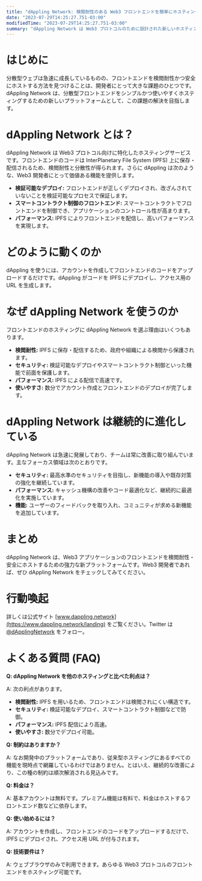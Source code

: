 ```yaml
---
title: "dAppling Network: 検閲耐性のある Web3 フロントエンドを簡単にホスティングする解法"
date: "2023-07-29T14:25:27.751-03:00"
modifiedTime: "2023-07-29T14:25:27.751-03:00"
summary: "dAppling Network は Web3 プロトコルのために設計された新しいホスティングサービス。IPFS 上にフロントエンドを保存・配信することで、検閲耐性と分散性を実現する。検証可能なデプロイ、スマートコントラクト制御フロントエンド、高いパフォーマンスなど、Web3 開発者に有用な機能を備える。"
---
```



# はじめに

分散型ウェブは急速に成長しているものの、フロントエンドを検閲耐性かつ安全にホストする方法を見つけることは、開発者にとって大きな課題のひとつです。dAppling Network は、分散型フロントエンドをシンプルかつ使いやすくホスティングするための新しいプラットフォームとして、この課題の解決を目指します。

# dAppling Network とは？

dAppling Network は Web3 プロトコル向けに特化したホスティングサービスです。フロントエンドのコードは InterPlanetary File System (IPFS) 上に保存・配信されるため、検閲耐性と分散性が得られます。さらに dAppling は次のような、Web3 開発者にとって価値ある機能を提供します。

- **検証可能なデプロイ:** フロントエンドが正しくデプロイされ、改ざんされていないことを検証可能なプロセスで保証します。
- **スマートコントラクト制御のフロントエンド:** スマートコントラクトでフロントエンドを制御でき、アプリケーションのコントロール性が高まります。
- **パフォーマンス:** IPFS によりフロントエンドを配信し、高いパフォーマンスを実現します。

# どのように動くのか

dAppling を使うには、アカウントを作成してフロントエンドのコードをアップロードするだけです。dAppling がコードを IPFS にデプロイし、アクセス用の URL を生成します。

# なぜ dAppling Network を使うのか

フロントエンドのホスティングに dAppling Network を選ぶ理由はいくつもあります。

- **検閲耐性:** IPFS に保存・配信するため、政府や組織による検閲から保護されます。
- **セキュリティ:** 検証可能なデプロイやスマートコントラクト制御といった機能で前面を保護します。
- **パフォーマンス:** IPFS による配信で高速です。
- **使いやすさ:** 数分でアカウント作成とフロントエンドのデプロイが完了します。

# dAppling Network は継続的に進化している

dAppling Network は急速に発展しており、チームは常に改善に取り組んでいます。主なフォーカス領域は次のとおりです。

- **セキュリティ:** 最高水準のセキュリティを目指し、新機能の導入や既存対策の強化を継続しています。
- **パフォーマンス:** キャッシュ機構の改善やコード最適化など、継続的に最適化を実施しています。
- **機能:** ユーザーのフィードバックを取り入れ、コミュニティが求める新機能を追加しています。

# まとめ

dAppling Network は、Web3 アプリケーションのフロントエンドを検閲耐性・安全にホストするための強力な新プラットフォームです。Web3 開発者であれば、ぜひ dAppling Network をチェックしてみてください。

# 行動喚起

詳しくは公式サイト [www.dappling.network](https://www.dappling.network/landing) をご覧ください。Twitter は [@dApplingNetwork](https://twitter.com/dApplingNetwork) をフォロー。

# よくある質問 (FAQ)

**Q: dAppling Network を他のホスティングと比べた利点は？**

A: 次の利点があります。

- **検閲耐性:** IPFS を用いるため、フロントエンドは検閲されにくい構造です。
- **セキュリティ:** 検証可能なデプロイ、スマートコントラクト制御などで防御。
- **パフォーマンス:** IPFS 配信により高速。
- **使いやすさ:** 数分でデプロイ可能。

**Q: 制約はありますか？**

A: なお開発中のプラットフォームであり、従来型ホスティングにあるすべての機能を現時点で網羅しているわけではありません。とはいえ、継続的な改善により、この種の制約は順次解消される見込みです。

**Q: 料金は？**

A: 基本アカウントは無料です。プレミアム機能は有料で、料金はホストするフロントエンド数などに依存します。

**Q: 使い始めるには？**

A: アカウントを作成し、フロントエンドのコードをアップロードするだけで、IPFS にデプロイされ、アクセス用 URL が付与されます。

**Q: 技術要件は？**

A: ウェブブラウザのみで利用できます。あらゆる Web3 プロトコルのフロントエンドをホスティング可能です。
